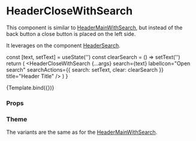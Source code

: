 
<Meta
  title="Components/Header/HeaderCloseWithSearch"
  component={HeaderCloseWithSearch}
/>

# HeaderCloseWithSearch

This component is similar to [HeaderMainWithSearch](http://localhost:4000/?path=/docs/components-header-headermainwithsearch--default-story), but instead of the back button a close button is placed on the left side.

It leverages on the component [HeaderSearch](/docs/components-header-headersearch--default-story).

  const [text, setText] = useState('')
  const clearSearch = () => setText('')
  return (
    <MenuProvider>
      <HeaderCloseWithSearch
        {...args}
        search={text}
        labelIcon="Open search"
        searchActions={{ search: setText, clear: clearSearch }}
        title="Header Title"
      />
    </MenuProvider>
  )
}

<Canvas>
  <Story name="Default">{Template.bind({})}</Story>
</Canvas>

### Props

<ArgsTable story="Default" />

### Theme

The variants are the same as for the [HeaderMainWithSearch](http://localhost:4000/?path=/docs/components-header-headermainwithsearch--default-story#theme).
